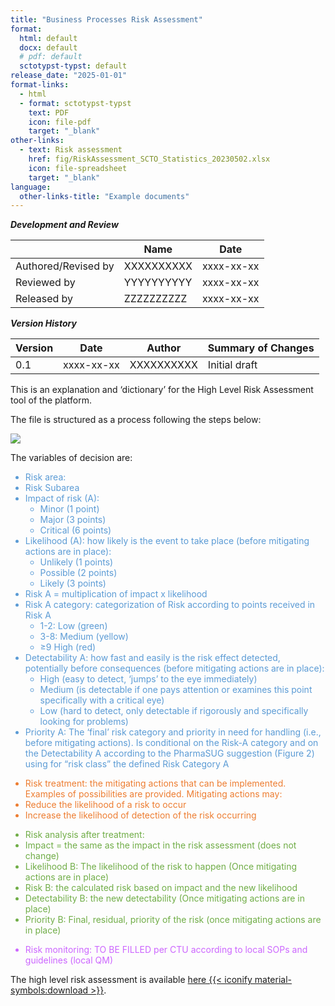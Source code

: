 ```yaml
---
title: "Business Processes Risk Assessment"
format: 
  html: default
  docx: default
  # pdf: default
  sctotypst-typst: default
release_date: "2025-01-01"
format-links:
  - html
  - format: sctotypst-typst
    text: PDF
    icon: file-pdf
    target: "_blank"
other-links:
  - text: Risk assessment
    href: fig/RiskAssessment_SCTO_Statistics_20230502.xlsx
    icon: file-spreadsheet
    target: "_blank"
language:
  other-links-title: "Example documents"
---
```


::: {.callout-note collapse="true" title="Document development, review and version history"}
***Development and Review***

`#set align(center)`{=typst}

|                     | Name           | Date           |
|---------------------|----------------|----------------|
| Authored/Revised by | XXXXXXXXXX     | xxxx-xx-xx     |
| Reviewed by         | YYYYYYYYYY     | xxxx-xx-xx     |
| Released by         | ZZZZZZZZZZ     | xxxx-xx-xx     |

`#set align(left)`{=typst}

***Version History***

`#set align(center)`{=typst}

| Version | Date       | Author      | Summary of Changes |
|---------|------------|-------------|--------------------|
| 0.1     | xxxx-xx-xx | XXXXXXXXXX  | Initial draft      |

`#set align(left)`{=typst}

:::


This is an explanation and ‘dictionary’ for the High Level Risk Assessment tool of the platform.

The file is structured as a process following the steps below:

![](fig/hl_ra.png)

The variables of decision are:

::: {style="color:#5b9bd5;"}
-	Risk area:
-	Risk Subarea
-	Impact of risk (A): 
    -	Minor (1 point)
    -	Major (3 points)
    -	Critical (6 points)
-	Likelihood (A): how likely is the event to take place (before mitigating actions are in place):
    -	Unlikely (1 points)
    -	Possible (2 points)
    -	Likely (3 points)
-	Risk A = multiplication of impact x likelihood
-	Risk A category: categorization of Risk according to points received in Risk A
    -	1-2: Low (green)
    -	3-8: Medium (yellow)
    -	≥9 High (red)
-	Detectability A: how fast and easily is the risk effect detected, potentially before consequences (before mitigating actions are in place):
    -	High (easy to detect, ‘jumps’ to the eye immediately)
    -	Medium (is detectable if one pays attention or examines this point specifically with a critical eye)
    -	Low (hard to detect, only detectable if rigorously and specifically looking for problems)
-	Priority A: The ‘final’ risk category and priority in need for handling (i.e., before mitigating actions). Is conditional on the Risk-A category and on the Detectability A according to the PharmaSUG suggestion (Figure 2) using for “risk class” the defined Risk Category A 
:::

::: {style="color:#ed7d31;"}
-	Risk treatment: the mitigating actions that can be implemented. Examples of possibilities are provided. Mitigating actions may:
  -	Reduce the likelihood of a risk to occur
  -	Increase the likelihood of detection of the risk occurring

:::

::: {style="color:#70ad47;"}
-	Risk analysis after treatment:
-	Impact = the same as the impact in the risk assessment (does not change)
-	Likelihood B: The likelihood of the risk to happen (Once mitigating actions are in place)
-	Risk B: the calculated risk based on impact and the new likelihood
-	Detectability B: the new detectability (Once mitigating actions are in place)
-	Priority B: Final, residual, priority of the risk (once mitigating actions are in place)
:::

::: {style="color:#cc66ff;"}
-	Risk monitoring: TO BE FILLED per CTU according to local SOPs and guidelines (local QM) 
:::

The high level risk assessment is available [here {{< iconify material-symbols:download >}} ](fig/RiskAssessment_SCTO_Statistics_20230502.xlsx){target="blank"}.
